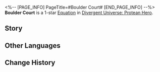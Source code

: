 <%-- [PAGE_INFO]
PageTitle=#Boulder Court#
[END_PAGE_INFO] --%>
{{Equation Infobox
|period   = Protean Hero
|rarity   = 1
|path1    = Propagation*2
|path2    = Nihility*2
|effect   = Increases the True DMG multiplier of "{{Trait|Butterfly Soul}}" by {{Color|h|35%}} of the original multiplier. Every debuff on the enemy target additionally increases this by {{Color|h|1%}} of the original multiplier.
|mentions = Georios
}}
'''Boulder Court''' is a 1-star [[Divergent Universe: Protean Hero/Equatoins|Equation]] in [[Divergent Universe: Protean Hero]].

==Story==
{{Description|You want to know where I am going? It's my homeland, surrounded by mountains.<br />The cliffs there are adorned with awkwardly carved flowers, and the dromas rest in the valley, lulled to sleep by laughter of the inhabitants.<br />We were from every corner of Amphoreus.<br />In the deep ruins, we wailed in the cold rains until the Mountain Dwellers took them in.<br />The Mountain Dwellers lost everything, including their gods.<br />They stopped smelting. Their clumsy hands started to plow and sow. Their sturdy arms cradled new life.<br />Nurture was the last calling left to humans by the Pillar of Stone.<br />The earth has fallen. The Coreflame-carrying beasts have disappeared.<br />And I'll fold my hands in prayer to Georios. May life flourish again.}}
<!--
==Gameplay Notes==
* 
-->
==Other Languages==
{{Other Languages
|en   = Boulder Court
|zhs  = 磐岩居庭
|zht  = 磐岩居庭
|ja   = ボルダーガーデン
|ko   = 반암 거처
|es   = Residencia de piedra
|fr   = Cour en pierre
|ru   = Каменный двор
|th   = สวนหินผา
|vi   = Sân Đình Boulder
|de   = Felsenhof
|id   = Boulder Court
|pt   = Corte de Pedras
}}

==Change History==
{{Change History|3.1}}
